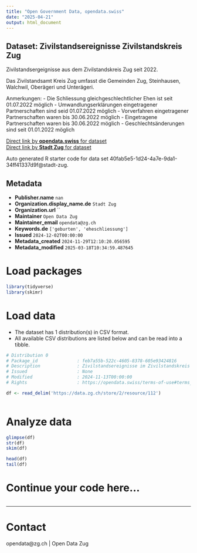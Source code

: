 ```yaml
---
title: "Open Government Data, opendata.swiss"
date: "2025-04-21"
output: html_document
---
```


## Dataset: Zivilstandsereignisse Zivilstandskreis Zug

Zivilstandsergeignisse aus dem Zivilstandskreis Zug seit 2022.

Das Zivilstandsamt Kreis Zug umfasst die Gemeinden Zug, Steinhausen, Walchwil, Oberägeri und Unterägeri.

Anmerkungen:
- Die Schliessung gleichgeschlechtlicher Ehen ist seit 01.07.2022 möglich
- Umwandlungserklärungen eingetragener Partnerschaften sind seid 01.07.2022 möglich
- Vorverfahren eingetragener Partnerschaften waren bis 30.06.2022 möglich
- Eingetragene Partnerschaften waren bis 30.06.2022 möglich
- Geschlechtsänderungen sind seit 01.01.2022 möglich

[Direct link by **opendata.swiss** for dataset](https://opendata.swiss/de/dataset/zivilstandsereignisse-zivilstandskreis-zug)<br>
[Direct link by **Stadt Zug** for dataset](https://www.stadtzug.ch/aemter/82)

Auto generated R starter code for data set 40fab5e5-1d24-4a7e-9da1-34ff41337d9f@stadt-zug.

## Metadata

- **Publisher.name** `nan`
- **Organization.display_name.de** `Stadt Zug`
- **Organization.url** ``
- **Maintainer** `Open Data Zug`
- **Maintainer_email** `opendata@zg.ch`
- **Keywords.de** `['geburten', 'eheschliessung']`
- **Issued** `2024-12-02T00:00:00`
- **Metadata_created** `2024-11-29T12:10:20.056595`
- **Metadata_modified** `2025-03-18T10:34:59.487645`


# Load packages

```r

library(tidyverse)
library(skimr)

```

# Load data

-   The dataset has 1 distribution(s) in CSV format.
-   All available CSV distributions are listed below and can be read into a tibble.

```r

# Distribution 0
# Package_id               : feb7a55b-522c-4605-8378-605e93424816
# Description              : Zivilstandsereignisse im Zivilstandskreis Zug seit 2022
# Issued                   : None
# Modified                 : 2024-11-13T00:00:00
# Rights                   : https://opendata.swiss/terms-of-use#terms_by

df <- read_delim('https://data.zg.ch/store/2/resource/112')



```

# Analyze data

```r

glimpse(df)
str(df)
skim(df)

head(df)
tail(df)

```

# Continue your code here...

```r

```

------------------------------------------------------------------------

# Contact

opendata@zg.ch | Open Data Zug

